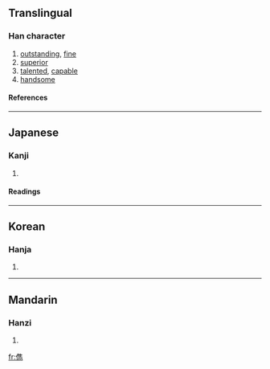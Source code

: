 {{see|俊}}

==Translingual==
===Han character===
{{Han char|rad=人|as=13|sn=15|four=|canj=人人土尸 (OOGS)}}
# [[outstanding]], [[fine]]
# [[superior]]
# [[talented]], [[capable]]
# [[handsome]]
====References====
{{Han ref|kx=0118.240|dkj=01175|dj=0251.080|hdz=10225.130|uh=5101|ud=20737}}
----
==Japanese==
===Kanji===
{{ja-kanji|grade=|rs=人13}}
# {{defn|Japanese}} 
====Readings====
{{ja-readings|on=[[しゅん]] (shun)|kun=[[すぐれる]] (sugureru)}}
----
==Korean==
===Hanja===
{{ko-hanja|hangeul=[[준]]|rv=jun|mr=chun}}
# {{defn|Korean}}
----
==Mandarin==
===Hanzi===
{{cmn-hanzi|pin=[[jùn]] (jun4)|wg=chün<sup>4</sup>}}
# {{defn|Mandarin}}

[[fr:儁]]